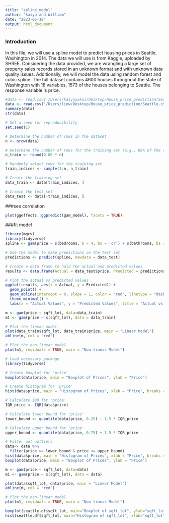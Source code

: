 ```yaml
---
title: "spline_model"
author: "kaiyu and William"
date: "2023-05-18"
output: html_document
---
```


### Introduction
In this file, we will use a spline model to predict housing prices in Seattle, Washington in 2014. The data we will use is from Kaggle, uploaded by SHREE. Considering the data provided, we are wrangling a large set of property sales records stored in an unknown format and with unknown data quality issues. Additionally, we will model the data using random forest and cubic spline. The full dataset contains 4600 houses throughout the state of Washington with 18 variables, 1573 of the houses belonging to Seattle. The response variable is price. 



```r
#data <- read.csv('/Users/kaiyuyokoi/Desktop/House_price_prediction/Seattle.csv')
data <- read.csv('/Users/linw/Desktop/House_price_prediction/Seattle.csv')
summary(data)
str(data)
```



```r
# Set a seed for reproducibility
set.seed(1)

# Determine the number of rows in the dataset
n <- nrow(data)

# Determine the number of rows for the training set (e.g., 80% of the data)
n_train <- round(0.80 * n)

# Randomly select rows for the training set
train_indices <- sample(1:n, n_train)

# Create the training set
data_train <- data[train_indices, ]

# Create the test set
data_test <- data[-train_indices, ]
```

###see correlation
```r
plot(ggeffects::ggpredict(gam_model), facets = TRUE)
```


###fit model
```r
library(mgcv)
library(tidyverse)
spline <- gam(price ~ s(bedrooms, k = 4, bs = 'cr') + s(bathrooms, bs = 'cr') + s(sqft_living, bs = 'cr') + s(sqft_lot, bs = 'cr') + s(floors, k =4, bs = 'cr') + s(condition, k = 4, bs = 'cr') + s(yr_built, bs = 'cr') + s(yr_renovated, bs = 'cr'), data = data_train)
```


```r
# Use the model to make predictions on the test set
predictions <- predict(spline, newdata = data_test)

# Create a data frame to hold the actual and predicted values
results <- data.frame(Actual = data_test$price, Predicted = predictions)

# Plot the actual vs predicted values
ggplot(results, aes(x = Actual, y = Predicted)) +
  geom_point() +
  geom_abline(intercept = 0, slope = 1, color = "red", linetype = "dashed") +
  theme_minimal() +
  labs(x = "Actual Values", y = "Predicted Values", title = "Actual vs Predicted Prices")

```
```r
m <- gam(price ~ sqft_lot, data=data_train)    
m1 <- gam(price ~ s(sqft_lot), data = data_train)
```

```r
# Plot the linear model
plot(data_train$sqft_lot, data_train$price, main = "Linear Model")
abline(m, col = "red")

# Plot the non-linear model
plot(m1, residuals = TRUE, main = "Non-linear Model")
```


```r
# Load necessary package
library(tidyverse)

# Create boxplot for 'price'
boxplot(data$price, main = "Boxplot of Prices", ylab = "Price")

# Create histogram for 'price'
hist(data$price, main = "Histogram of Prices", xlab = "Price", breaks = 50)

```
```r
# Calculate IQR for 'price'
IQR_price <- IQR(data$price)

# Calculate lower bound for 'price'
lower_bound <- quantile(data$price, 0.25) - 1.5 * IQR_price

# Calculate upper bound for 'price'
upper_bound <- quantile(data$price, 0.75) + 1.5 * IQR_price

# Filter out outliers
data<- data %>%
  filter(price >= lower_bound & price <= upper_bound)
hist(data$price, main = "Histogram of Prices", xlab = "Price", breaks = 50)
boxplot(data$price, main = "Boxplot of Prices", ylab = "Price")
```

```r
m <- gam(price ~ sqft_lot, data=data)    
m1 <- gam(price ~ s(sqft_lot), data = data)
```

```r
plot(data$sqft_lot, data$price, main = "Linear Model")
abline(m, col = "red")

# Plot the non-linear model
plot(m1, residuals = TRUE, main = "Non-linear Model")
```
```r
boxplot(seattle.df$sqft_lot, main="Boxplot of sqft_lot", ylab="sqft_lot")
hist(seattle.df$sqft_lot, main="Histogram of sqft_lot", xlab="sqft_lot", col="lightblue", breaks=30)

```

